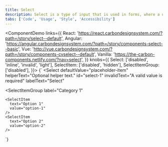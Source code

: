 ```yaml
---
title: Select
description: Select is a type of input that is used in forms, where a user is submitting data and chooses one option from a list.
tabs: ['Code', 'Usage', 'Style', 'Accessibility']
---
```


<ComponentDemo
  links={{
    React: 'https://react.carbondesignsystem.com/?path=/story/select--default',
    Angular:
      'https://angular.carbondesignsystem.com/?path=/story/components-select--basic',
    Vue:
      'http://vue.carbondesignsystem.com/?path=/story/components-cvselect--default',
    Vanilla: 'https://the-carbon-components.netlify.com/?nav=select',
  }}
  knobs={{
    Select: ['disabled', 'inline', 'invalid', 'light'],
    SelectItem: ['disabled', 'hidden'],
    SelectItemGroup: ['disabled'],
  }}>
  {`
<Select
  defaultValue="placeholder-item"
  helperText="Optional helper text."
  id="select-1"
  invalidText="A valid value is required"
  labelText="Select"
>
  <SelectItem
    text="Choose an option"
    value="placeholder-item"
  />
  <SelectItemGroup
    label="Category 1"
  >
    <SelectItem
      text="Option 1"
      value="option-1"
    />
    <SelectItem
      text="Option 2"
      value="option-2"
    />
  </SelectItemGroup>
  <SelectItemGroup
    label="Category 2"
  >
    <SelectItem
      text="Option 3"
      value="option-3"
    />
    <SelectItem
      text="Option 4"
      value="option-4"
    />
  </SelectItemGroup>
</Select>
  `}
</ComponentDemo>
